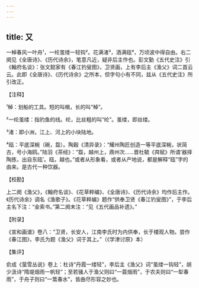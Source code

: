 ```yaml
---
---
---
```

title: 又
---







一棹春风一叶舟¹，一纶茧缕一轻钩²。花满渚³，酒满瓯⁴，万顷波中得自由。右二阕见《全唐诗》、《历代诗余》，笔意凡近，疑非后主作也。彭文勤《五代史注》引《翰府名谈》：张文懿家有《春江钓叟图》，卫贤画，上有李后主《渔父》词二首云云。此即《全唐诗》、《历代诗余》之所本，但字句小有不同，兹从《五代史注》所引改正。

【注释】

¹棹：划船的工具。短的叫楫，长的叫“棹”。

²一纶茧缕：指钓鱼的线。纶，比丝粗的叫“纶”。茧缕，即丝缕。

³渚：即小洲，江上、河上的小块陆地。

⁴瓯：平底深椀（碗，盌）。陶穀《清异录》：“耀州陶匠创造一等平底深椀，状简古，号小海鸥。”陆羽《茶经》：“盌，越州上，鼎州次……晋杜毓《荈赋》所谓‘器择陶拣，出自东瓯’。瓯，越也。”或者从形象看，或者从产地说，都是解释“瓯”字的由来。是古代一种饮器。

【校勘】

上二阕《渔父》，《翰府名谈》、《花草粹编》、《全唐诗》、《历代诗余》均作后主作。《历代诗余》调名《渔歌子》。《花草粹编》题作“供奉卫贤《春江钓叟图》”，于李后主名下注：“金索书。”第二阕末注：“见《五代画品补遗》。”

【附录】

《宣和画谱》卷八：“卫贤，长安人，江南李氏时为内供奉，长于楼观人物。尝作《春江图》，李氏为题《渔父》词于其上。”（《学津讨原》本）

【集评】

俞成《萤雪丛说》卷上：杜诗“丹霞一缕轻”，李后主《渔父》词“茧缕一钩轻”，胡少汲诗“隋堤烟雨一帆轻”；至若骚人于渔父则曰“一蓑烟雨”，于农夫则曰“一犁春雨”，于舟子则曰“一篙春水”，皆曲尽形容之妙也。